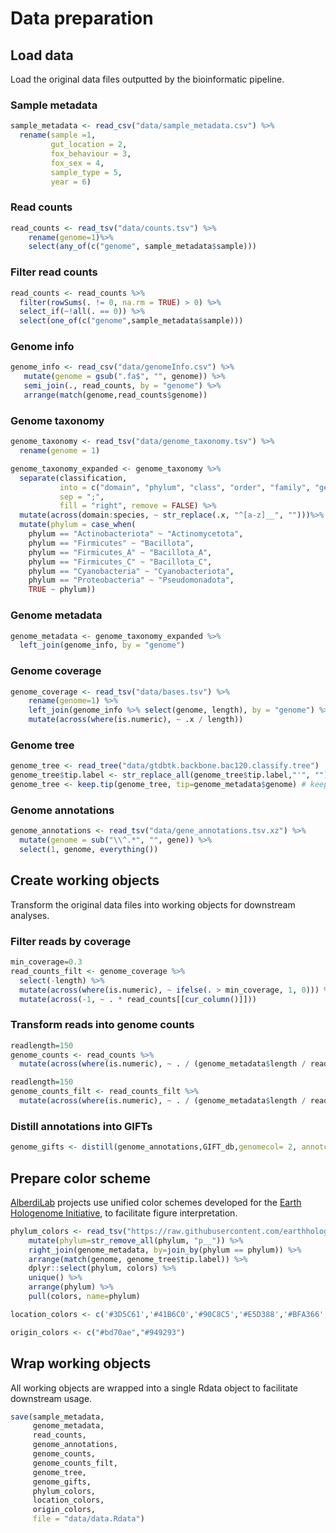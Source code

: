 # Data preparation

## Load data

Load the original data files outputted by the bioinformatic pipeline.

### Sample metadata

```r
sample_metadata <- read_csv("data/sample_metadata.csv") %>%
  rename(sample =1, 
         gut_location = 2,
         fox_behaviour = 3, 
         fox_sex = 4,
         sample_type = 5, 
         year = 6)
```


### Read counts

```r
read_counts <- read_tsv("data/counts.tsv") %>%
    rename(genome=1)%>%
    select(any_of(c("genome", sample_metadata$sample)))

```


### Filter read counts

```r
read_counts <- read_counts %>%
  filter(rowSums(. != 0, na.rm = TRUE) > 0) %>%
  select_if(~!all(. == 0)) %>%
  select(one_of(c("genome",sample_metadata$sample)))

```


### Genome info

```r
genome_info <- read_csv("data/genomeInfo.csv") %>%
   mutate(genome = gsub(".fa$", "", genome)) %>%
   semi_join(., read_counts, by = "genome") %>%
   arrange(match(genome,read_counts$genome))
```

### Genome taxonomy

```r
genome_taxonomy <- read_tsv("data/genome_taxonomy.tsv") %>%
  rename(genome = 1)

genome_taxonomy_expanded <- genome_taxonomy %>% 
  separate(classification,
           into = c("domain", "phylum", "class", "order", "family", "genus", "species"),
           sep = ";",
           fill = "right", remove = FALSE) %>%
  mutate(across(domain:species, ~ str_replace(.x, "^[a-z]__", "")))%>%
  mutate(phylum = case_when(
    phylum == "Actinobacteriota" ~ "Actinomycetota",
    phylum == "Firmicutes" ~ "Bacillota",
    phylum == "Firmicutes_A" ~ "Bacillota_A",
    phylum == "Firmicutes_C" ~ "Bacillota_C",
    phylum == "Cyanobacteria" ~ "Cyanobacteriota",
    phylum == "Proteobacteria" ~ "Pseudomonadota",
    TRUE ~ phylum))
```

### Genome metadata
```r
genome_metadata <- genome_taxonomy_expanded %>%
  left_join(genome_info, by = "genome")
```


### Genome coverage

```r
genome_coverage <- read_tsv("data/bases.tsv") %>%
    rename(genome=1) %>%
    left_join(genome_info %>% select(genome, length), by = "genome") %>%
    mutate(across(where(is.numeric), ~ .x / length))
```


### Genome tree

```r
genome_tree <- read_tree("data/gtdbtk.backbone.bac120.classify.tree")
genome_tree$tip.label <- str_replace_all(genome_tree$tip.label,"'", "") #remove single quotes in MAG names
genome_tree <- keep.tip(genome_tree, tip=genome_metadata$genome) # keep only MAG tips
```
### Genome annotations

```r
genome_annotations <- read_tsv("data/gene_annotations.tsv.xz") %>%
  mutate(genome = sub("\\^.*", "", gene)) %>%
  select(1, genome, everything())
```

## Create working objects

Transform the original data files into working objects for downstream analyses.

### Filter reads by coverage

```r
min_coverage=0.3
read_counts_filt <- genome_coverage %>%
  select(-length) %>% 
  mutate(across(where(is.numeric), ~ ifelse(. > min_coverage, 1, 0))) %>%
  mutate(across(-1, ~ . * read_counts[[cur_column()]])) 
```


### Transform reads into genome counts

```r
readlength=150
genome_counts <- read_counts %>%
  mutate(across(where(is.numeric), ~ . / (genome_metadata$length / readlength) ))
```

```r
readlength=150
genome_counts_filt <- read_counts_filt %>%
  mutate(across(where(is.numeric), ~ . / (genome_metadata$length / readlength) ))
```

### Distill annotations into GIFTs 

```r
genome_gifts <- distill(genome_annotations,GIFT_db,genomecol= 2, annotcol=c(6,7,8,9), verbosity = F)
```

## Prepare color scheme

[AlberdiLab](www.alberdilab.dk) projects use unified color schemes developed for the [Earth Hologenome Initiative](www.earthhologenome.org), to facilitate figure interpretation.

```r
phylum_colors <- read_tsv("https://raw.githubusercontent.com/earthhologenome/EHI_taxonomy_colour/main/ehi_phylum_colors.tsv") %>%
    mutate(phylum=str_remove_all(phylum, "p__")) %>%
    right_join(genome_metadata, by=join_by(phylum == phylum)) %>%
    arrange(match(genome, genome_tree$tip.label)) %>%
    dplyr::select(phylum, colors) %>% 
    unique() %>%
    arrange(phylum) %>%
    pull(colors, name=phylum)

location_colors <- c('#3D5C61','#41B6C0','#90C8C5','#E5D388','#BFA366','#6E5244')

origin_colors <- c("#bd70ae","#949293")
```

## Wrap working objects

All working objects are wrapped into a single Rdata object to facilitate downstream usage.

```r
save(sample_metadata, 
     genome_metadata, 
     read_counts, 
     genome_annotations,
     genome_counts, 
     genome_counts_filt, 
     genome_tree,
     genome_gifts, 
     phylum_colors,
     location_colors,
     origin_colors,
     file = "data/data.Rdata")
```

